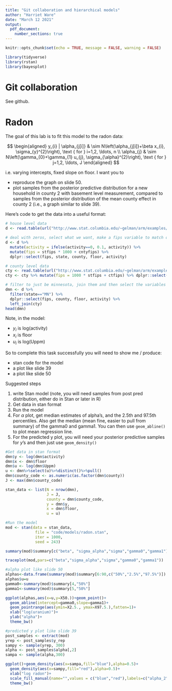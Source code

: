 ```yaml
---
title: "Git collaboration and hierarchical models"
author: "Harriet Ware"
date: "March 12 2021"
output: 
  pdf_document:
    number_sections: true
---
```


```r
knitr::opts_chunk$set(echo = TRUE, message = FALSE, warning = FALSE)
```

```r
library(tidyverse)
library(rstan)
library(bayesplot)
```

# Git collaboration

See github.

# Radon

The goal of this lab is to fit this model to the radon data:

$$
\begin{aligned}
y_{i} | \alpha_{j[i]} & \sim N\left(\alpha_{j[i]}+\beta x_{i}, \sigma_{y}^{2}\right), \text { for } i=1,2, \ldots, n \\
\alpha_{j} & \sim N\left(\gamma_{0}+\gamma_{1} u_{j}, \sigma_{\alpha}^{2}\right), \text { for } j=1,2, \ldots, J
\end{aligned}
$$

i.e. varying intercepts, fixed slope on floor. I want you to 

- reproduce the graph on slide 50. 
- plot samples from the posterior predictive distribution for a new household in county 2 with basement level measurement, compared to samples from the posterior distribution of the mean county effect in county 2 (i.e., a graph similar to slide 39).

Here's code to get the data into a useful format:

```r
# house level data
d <- read.table(url("http://www.stat.columbia.edu/~gelman/arm/examples/radon/srrs2.dat"), header=T, sep=",")

# deal with zeros, select what we want, make a fips variable to match on 
d <- d %>% 
  mutate(activity = ifelse(activity==0, 0.1, activity)) %>% 
  mutate(fips = stfips * 1000 + cntyfips) %>%   
  dplyr::select(fips, state, county, floor, activity)

# county level data
cty <- read.table(url("http://www.stat.columbia.edu/~gelman/arm/examples/radon/cty.dat"), header = T, sep = ",")
cty <- cty %>% mutate(fips = 1000 * stfips + ctfips) %>% dplyr::select(fips, Uppm)

# filter to just be minnesota, join them and then select the variables of interest. 
dmn <- d %>% 
  filter(state=="MN") %>% 
  dplyr::select(fips, county, floor, activity) %>% 
  left_join(cty)
head(dmn)

```

Note, in the model:

- $y_i$ is log(activity)
- $x_i$ is floor
- $u_i$ is log(Uppm)

So to complete this task successfully you will need to show me / produce:

- stan code for the model
- a plot like slide 39
- a plot like slide 50

Suggested steps

1. write Stan model (note, you will need samples from post pred distribution, either do in Stan or later in R)
2. Get data in stan format
3. Run the model
4. For $\alpha$ plot, get median estimates of alpha's, and the 2.5th and 97.5th percentiles. Also get the median (mean fine, easier to pull from summary) of the gamma0 and gamma1. You can then use `geom_abline()` to plot mean regression line. 
5. For the predicted y plot, you will need your posterior predictive samples for $y$'s and then just use `geom_density()`

```r
#Get data in stan format
dmn$y <- log(dmn$activity)
dmn$x <- dmn$floor
dmn$u <- log(dmn$Uppm)
u <- dmn%>%select(u)%>%distinct()%>%pull()
dmn$county_code <- as.numeric(as.factor(dmn$county))
J <- max(dmn$county_code)

stan_data <- list(N = nrow(dmn),
                  J = J,
                  county = dmn$county_code,
                  y = dmn$y,
                  x = dmn$floor,
                  u = u)
```

```r
#Run the model
mod <- stan(data = stan_data, 
             file = "code/models/radon.stan",
             iter = 1000,
             seed = 243)

summary(mod)$summary[c("beta", "sigma_alpha","sigma","gamma0","gamma1"),]
```

```r
traceplot(mod,pars=c("beta","sigma_alpha","sigma","gamma0","gamma1"))
```

```r
#alpha plot like slide 50
alphas<-data.frame(summary(mod)$summary[6:90,c("50%","2.5%","97.5%")])
alphas$u=u
gamma0<-summary(mod)$summary[4,"50%"]
gamma1<-summary(mod)$summary[5,"50%"]

ggplot(alphas,aes(x=u,y=X50.))+geom_point()+
  geom_abline(intercept=gamma0,slope=gamma1)+
  geom_pointrange(aes(ymin=X2.5., ymax=X97.5.),fatten=1)+
  xlab("log(uranium)")+
  ylab("alpha")+
  theme_bw()
```

```r
#predicted y plot like slide 39
post_samples <- extract(mod)
yrep <- post_samples$y_rep
sampy <- sample(yrep, 300)
alpha <- post_samples$alpha[,2]
sampa <- sample(alpha,300)

ggplot()+geom_density(aes(x=sampa,fill="blue"),alpha=0.5)+
  geom_density(aes(x=sampy,fill="red"),alpha=0.5)+
  xlab("log radon")+
  scale_fill_manual(name="",values = c("blue","red"),labels=c("alpha_2","y_tilde_2"))+
  theme_bw()
  
```